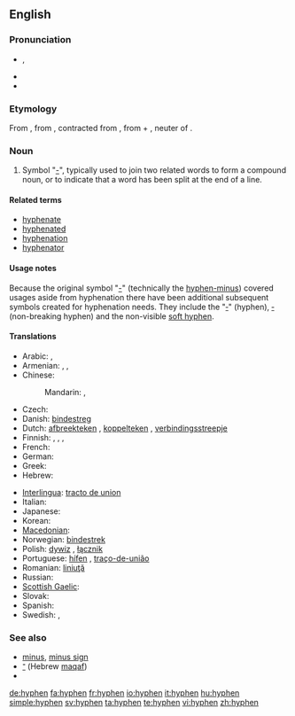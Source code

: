 ==English==

===Pronunciation===
* {{a|UK}} {{IPA|/ˈhaɪ.fən/}}, {{SAMPA|/"haI.f@n/}}
* {{audio|En-us-hyphen.ogg|Audio (US)}}
* {{rhymes|aɪfən}}

===Etymology===
From {{LL.}}, from {{etyl|grc}} {{term|ὑφέν||sc=Polytonic|tr=huphen|lang=grc}}, contracted from {{term|ὑφ' ἕν|tr=huph' hen|lang=grc|sc=polytonic}}, from {{term|ὑπό||from|tr=hupo|lang=grc|sc=polytonic}} + {{term|ἕν||one|tr=hen|lang=grc|sc=polytonic}}, neuter of {{term|εἷς||one|tr=heis|lang=grc|sc=polytonic}}.

===Noun===
{{en-noun}}

# Symbol "[[-]]", typically used to join two related words to form a compound noun, or to indicate that a word has been split at the end of a line.

====Related terms====
* [[hyphenate]]
* [[hyphenated]]
* [[hyphenation]]
* [[hyphenator]]

====Usage notes====
Because the original symbol "[[-]]" (technically the [[hyphen-minus]]) covered usages aside from hyphenation there have been additional subsequent symbols created for hyphenation needs. They include the "[[‐]]" (hyphen), [[‑]] (non-breaking hyphen) and the non-visible [[soft hyphen]].

====Translations====
{{trans-top|symbol used to join words or to indicate a word has been split}}
* Arabic: {{t|ar|شحطة|f|tr=shaHta|sc=Arab}},  {{t|ar|شرطة|f|tr=sharta|sc=Arab}}
* Armenian: {{t|hy|միության գծիկ|tr=miut’yan gçik|sc=Armn}},  {{t|hy|դեֆիս|tr=defis|sc=Armn}},  {{t|hy|ենթամնա|tr=ent’amna|sc=Armn}}
* Chinese:
*: Mandarin: {{t|zh|連字號|sc=Hani}},  {{t|zh|连字号|tr=liánzìhào|sc=Hani}}
* Czech: {{t-|cs|spojovník|m}}
* Danish: [[bindestreg]]
* Dutch: [[afbreekteken]] {{n}}, [[koppelteken]] {{n}}, [[verbindingsstreepje]] {{n}}
* Finnish: {{t-|fi|tavuviiva}}, {{t+|fi|yhdysmerkki}}, {{t-|fi|yhdysviiva}}, {{t-|fi|väliviiva}}
* French: {{t+|fr|trait d'union|m}}
* German: {{t+|de|Bindestrich|m}}
* Greek: {{t+|el|ενωτικό|n|sc=Grek}}
* Hebrew: {{t+|he|מקף|m|tr=makaf|sc=Hebr}}
{{trans-mid}}
* [[Interlingua]]: [[tracto de union]]
* Italian: {{t+|it|trattino|m}}
* Japanese: {{t|ja|ハイフン|tr=haifun|sc=Jpan}}
* Korean: {{t-|ko|붙임표|tr=buchimpyo|sc=Hang}}
* [[Macedonian]]: {{t|mk|цртичка|f|tr=c'rtička|sc=Cyrl|xs=Macedonian}}
* Norwegian: [[bindestrek]] {{m}}
* Polish: [[dywiz]] {{m}}, [[łącznik]] {{m}}
* Portuguese: [[hífen]] {{m}}, [[traço-de-união]] {{m}}
* Romanian: [[liniuţă]] {{f}}
* Russian: {{t|ru|дефис|m|tr=defís|sc=Cyrl}}
* [[Scottish Gaelic]]: {{t-|gd|sgrìob-cheangail|f|xs=Scottish Gaelic}}
* Slovak: {{t-|sk|pomlčka|f}}
* Spanish: {{t+|es|guión|m}}
* Swedish: {{t+|sv|bindestreck|n}}, {{t+|sv|divis}}
{{trans-bottom}}

===See also===
* [[minus]], [[minus sign]]
* [[־]] (Hebrew [[maqaf]])
* {{pedialite}}
{{punctuation}}

[[de:hyphen]]
[[fa:hyphen]]
[[fr:hyphen]]
[[io:hyphen]]
[[it:hyphen]]
[[hu:hyphen]]
[[simple:hyphen]]
[[sv:hyphen]]
[[ta:hyphen]]
[[te:hyphen]]
[[vi:hyphen]]
[[zh:hyphen]]